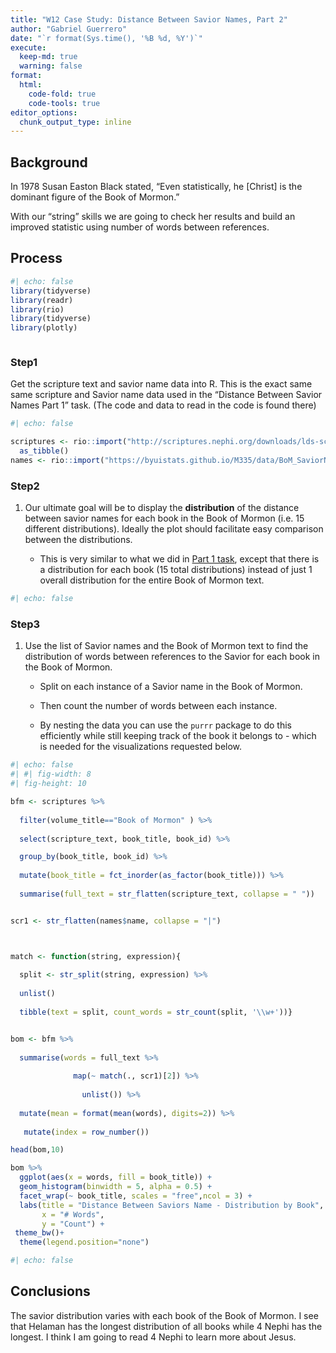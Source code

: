 ```yaml
---
title: "W12 Case Study: Distance Between Savior Names, Part 2"
author: "Gabriel Guerrero"
date: "`r format(Sys.time(), '%B %d, %Y')`"
execute:
  keep-md: true
  warning: false
format:
  html:
    code-fold: true
    code-tools: true
editor_options: 
  chunk_output_type: inline
---
```


## Background

In 1978 Susan Easton Black stated, "Even statistically, he \[Christ\] is the dominant figure of the Book of Mormon."

With our "string" skills we are going to check her results and build an improved statistic using number of words between references.

## Process

```r
#| echo: false
library(tidyverse)
library(readr)
library(rio)
library(tidyverse)
library(plotly)



```
### Step1

Get the scripture text and savior name data into R. This is the exact same same scripture and Savior name data used in the "Distance Between Savior Names Part 1" task. (The code and data to read in the code is found there)

```r
#| echo: false

scriptures <- rio::import("http://scriptures.nephi.org/downloads/lds-scriptures.csv.zip") %>%
  as_tibble()
names <- rio::import("https://byuistats.github.io/M335/data/BoM_SaviorNames.rds") 

```

### Step2

1.  Our ultimate goal will be to display the **distribution** of the distance between savior names for each book in the Book of Mormon (i.e. 15 different distributions). Ideally the plot should facilitate easy comparison between the distributions.

    -   This is very similar to what we did in [Part 1 task](https://byuistats.github.io/DS350_assignments/Task_21_savior_names1.html), except that there is a distribution for each book (15 total distributions) instead of just 1 overall distribution for the entire Book of Mormon text.

```r
#| echo: false


```

### Step3

1.  Use the list of Savior names and the Book of Mormon text to find the distribution of words between references to the Savior for each book in the Book of Mormon.

    -   Split on each instance of a Savior name in the Book of Mormon.

    -   Then count the number of words between each instance.

    -   By nesting the data you can use the `purrr` package to do this efficiently while still keeping track of the book it belongs to - which is needed for the visualizations requested below.


```r
#| echo: false
#| #| fig-width: 8
#| fig-height: 10

bfm <- scriptures %>%
  
  filter(volume_title=="Book of Mormon" ) %>%
  
  select(scripture_text, book_title, book_id) %>%

  group_by(book_title, book_id) %>%
  
  mutate(book_title = fct_inorder(as_factor(book_title))) %>%
  
  summarise(full_text = str_flatten(scripture_text, collapse = " "))


scr1 <- str_flatten(names$name, collapse = "|")



match <- function(string, expression){
  
  split <- str_split(string, expression) %>%
    
  unlist() 
  
  tibble(text = split, count_words = str_count(split, '\\w+'))}


bom <- bfm %>%
  
  summarise(words = full_text %>%
              
              map(~ match(., scr1)[2]) %>%
  
                unlist()) %>%
  
  mutate(mean = format(mean(words), digits=2)) %>%
   
   mutate(index = row_number())

head(bom,10)

bom %>%
  ggplot(aes(x = words, fill = book_title)) +
  geom_histogram(binwidth = 5, alpha = 0.5) +
  facet_wrap(~ book_title, scales = "free",ncol = 3) +
  labs(title = "Distance Between Saviors Name - Distribution by Book",
       x = "# Words",
       y = "Count") +
 theme_bw()+ 
  theme(legend.position="none")

```


```r
#| echo: false
```

## Conclusions

The savior distribution varies with each book of the Book of Mormon. I see that Helaman has the longest distribution of all books while 4 Nephi has the longest. I think I am going to read 4 Nephi to learn more about Jesus.
